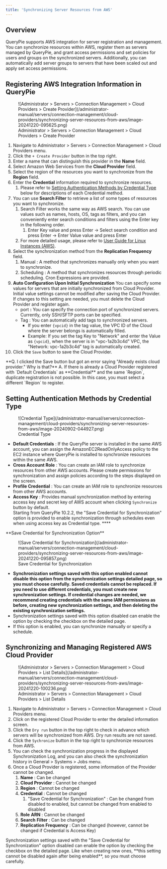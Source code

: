 ```yaml
---
title: 'Synchronizing Server Resources from AWS'
---
```



## Overview

QueryPie supports AWS integration for server registration and management. You can synchronize resources within AWS, register them as servers managed by QueryPie, and grant access permissions and set policies for users and groups on the synchronized servers. Additionally, you can automatically add server groups to servers that have been scaled out and apply set access permissions.


## Registering AWS Integration Information in QueryPie

<figure data-layout="center" data-align="center">
![Administrator &gt; Servers &gt; Connection Management &gt; Cloud Providers &gt; Create Provider](/administrator-manual/servers/connection-management/cloud-providers/synchronizing-server-resources-from-aws/image-20241220-095625.png)
<figcaption>
Administrator &gt; Servers &gt; Connection Management &gt; Cloud Providers &gt; Create Provider
</figcaption>
</figure>

1. Navigate to Administrator &gt; Servers &gt; Connection Management &gt; Cloud Providers menu.
2. Click the `+ Create Provider` button in the top right.
3. Enter a name that can distinguish this provider in the **Name** field.
4. Select Amazon Web Services from the **Cloud Provider** field.
5. Select the region of the resources you want to synchronize from the **Region** field.
6. Enter the **Credential** information required to synchronize resources.
    1. Please refer to <u>Setting Authentication Methods by Credential Type</u> below for descriptions of each Credential method.
7. You can use **Search Filter** to retrieve a list of some types of resources you want to synchronize. 
    1. Search Filter works the same way as AWS search. You can use values such as names, hosts, OS, tags as filters, and you can conveniently enter search conditions and filters using the Enter key in the following order. 
        1. Enter Key value and press Enter → Select search condition and press Enter → Enter Value value and press Enter 
    2. For more detailed usage, please refer to [User Guide for Linux Instances (AWS)](https://docs.aws.amazon.com/AWSEC2/latest/UserGuide/Using_Filtering.html#advancedsearch). 
8. Select the synchronization method from the **Replication Frequency** field.
    1. Manual : A method that synchronizes manually only when you want to synchronize.
    2. Scheduling : A method that synchronizes resources through periodic scheduling. Cron Expressions are provided.
9.  **Auto Configuration Upon Initial Synchronization** You can specify some values for servers that are initially synchronized from Cloud Provider. Initial value settings cannot be modified after saving the Cloud Provider. If changes to this setting are needed, you must delete the Cloud Provider and register again.
    * port **:**  You can specify the connection port of synchronized servers. Currently, only SSH/SFTP ports can be specified.
    * Tag : You can automatically add tags to synchronized servers. 
        * If you enter `{vpcid}` in the tag value, the VPC ID of the Cloud where the server belongs is automatically filled.
        * Example: If you set the tag Key to "Network" and enter the Value as `{vpcid}`, when the server is in "vpc-1a2b3c4d" VPC, the "Network: vpc-1a2b3c4d" tag is automatically created.
10. Click the `Save` button to save the Cloud Provider.

<Callout type="info">
**Q. I clicked the Save button but got an error saying "Already exists cloud provider." Why is that?**
A. If there is already a Cloud Provider registered with `Default Credentials` as **Credential** and the same `Region`, duplicate registration is not possible. In this case, you must select a different `Region` to register.
</Callout>


## Setting Authentication Methods by Credential Type

<figure data-layout="center" data-align="center">
![Credential Type](/administrator-manual/servers/connection-management/cloud-providers/synchronizing-server-resources-from-aws/image-20240902-044927.png)
<figcaption>
Credential Type
</figcaption>
</figure>

*  **Default Credentials**  : If the QueryPie server is installed in the same AWS account, you can assign the AmazonEC2ReadOnlyAccess policy to the EC2 instance where QueryPie is installed to synchronize resources within the same AWS.
*  **Cross Account Role**  : You can create an IAM role to synchronize resources from other AWS accounts. Please create permissions for synchronization and assign policies according to the steps displayed on the screen.
*  **Profile Credential**  : You can create an IAM role to synchronize resources from other AWS accounts.
*  **Access Key**  : Provides manual synchronization method by entering access key and secret key of AWS account when clicking `Synchronize` button by default. <br/>Starting from QueryPie 10.2.2, the "Save Credential for Synchronization" option is provided to enable synchronization through schedules even when using access key as Credential type.  **** 

<Callout type="important">
**Save Credential for Synchronization Option**

<figure data-layout="center" data-align="center">
![Save Credential for Synchronization](/administrator-manual/servers/connection-management/cloud-providers/synchronizing-server-resources-from-aws/image-20241220-095857.png)
<figcaption>
Save Credential for Synchronization
</figcaption>
</figure>

*  **Synchronization settings saved with this option enabled cannot disable this option from the synchronization settings detailed page, so you must choose carefully. Saved credentials cannot be replaced. If you need to use different credentials, you must create new synchronization settings. If credential changes are needed, we recommend creating credentials with the same IAM permissions as before, creating new synchronization settings, and then deleting the existing synchronization settings.** 
* Synchronization settings saved with this option disabled can enable the option by checking the checkbox on the detailed page. 
* If this option is enabled, you can synchronize manually or specify a schedule.
</Callout>


## Synchronizing and Managing Registered AWS Cloud Provider

<figure data-layout="center" data-align="center">
![Administrator &gt; Servers &gt; Connection Management &gt; Cloud Providers &gt; List Details](/administrator-manual/servers/connection-management/cloud-providers/synchronizing-server-resources-from-aws/image-20241220-100236.png)
<figcaption>
Administrator &gt; Servers &gt; Connection Management &gt; Cloud Providers &gt; List Details
</figcaption>
</figure>

1. Navigate to Administrator &gt; Servers &gt; Connection Management &gt; Cloud Providers menu.
2. Click on the registered Cloud Provider to enter the detailed information screen.
3. Click the `Dry run` button in the top right to check in advance which servers will be synchronized from AWS. Dry run results are not saved.
4. Click the `Sychronize` button in the top right to synchronize resources from AWS.
5. You can check the synchronization progress in the displayed Synchronization Log, and you can also check the synchronization history in General &gt; Systems &gt; Jobs menu.
6. Once a Cloud Provider is registered, some information of the Provider cannot be changed.
    1.  **Name** : Can be changed
    2.  **Cloud Provider** : Cannot be changed
    3.  **Region** : Cannot be changed
    4.  **Credential** : Cannot be changed
        1. "Save Credential for Synchronization" : Can be changed from disabled to enabled, but cannot be changed from enabled to disabled
    5.  **Role**   **ARN** : Cannot be changed
    6.  **Search**   **Filter** : Can be changed
    7.  **Replication**   **Frequency** : Can be changed (however, cannot be changed if Credential is Access Key)

<Callout type="important">
Synchronization settings saved with the "Save Credential for Synchronization" option disabled can enable the option by checking the checkbox on the detailed page. Like when creating new ones, **this setting cannot be disabled again after being enabled**, so you must choose carefully.
</Callout>
